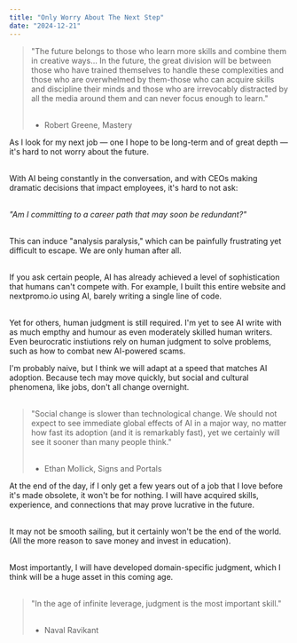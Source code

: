```yaml
---
title: "Only Worry About The Next Step"
date: "2024-12-21"
---
```


> "The future belongs to those who learn more skills and combine them in creative ways… In the future, the great division will be between those who have trained themselves to handle these complexities and those who are overwhelmed by them-those who can acquire skills and discipline their minds and those who are irrevocably distracted by all the media around them and can never focus enough to learn."<br /><br />
>
> - Robert Greene, Mastery

As I look for my next job — one I hope to be long-term and of great depth — it's hard to not worry about the future.<br /><br />

With AI being constantly in the conversation, and with CEOs making dramatic decisions that impact employees, it's hard to not ask:<br /><br />

_"Am I committing to a career path that may soon be redundant?"_<br /><br />

This can induce "analysis paralysis," which can be painfully frustrating yet difficult to escape. We are only human after all.<br /><br />

If you ask certain people, AI has already achieved a level of sophistication that humans can't compete with. For example, I built this entire website and nextpromo.io using AI, barely writing a single line of code.<br /><br />

Yet for others, human judgment is still required. I'm yet to see AI write with as much empthy and humour as even moderately skilled human writers. Even beurocratic instiutions rely on human judgment to solve problems, such as how to combat new AI-powered scams.

I'm probably naive, but I think we will adapt at a speed that matches AI adoption. Because tech may move quickly, but social and cultural phenomena, like jobs, don't all change overnight.<br /><br />

> "Social change is slower than technological change. We should not expect to see immediate global effects of AI in a major way, no matter how fast its adoption (and it is remarkably fast), yet we certainly will see it sooner than many people think."<br /><br />
>
> - Ethan Mollick, Signs and Portals

At the end of the day, if I only get a few years out of a job that I love before it's made obsolete, it won't be for nothing. I will have acquired skills, experience, and connections that may prove lucrative in the future.<br /><br />

It may not be smooth sailing, but it certainly won't be the end of the world. (All the more reason to save money and invest in education).<br /><br />

Most importantly, I will have developed domain-specific judgment, which I think will be a huge asset in this coming age.<br /><br />

> "In the age of infinite leverage, judgment is the most important skill."<br /><br />
>
> - Naval Ravikant